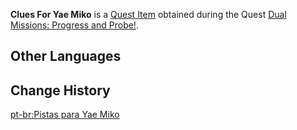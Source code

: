 {{Item Infobox
|id           = 120155
|image        = Item Clues For Yae Miko.png
|type         = Quest Items
|group        = Event Items
|description  = After taking careful pictures of Dori's gift, you combine those pictures with the clues you got from your previous analysis together &mdash; the result being this set of notes, which shall be sent to Yae Miko for further analysis. Yae Miko is no researcher, but her vast knowledge and experience should allow her to glean some key information from these clues nonetheless.
|source1      = [[Dual Missions: Progress and Probe!]]
|event        = Fabulous Fungus Frenzy
}}
'''Clues For Yae Miko''' is a [[Quest Item]] obtained during the Quest [[Dual Missions: Progress and Probe!]].

==Other Languages==
{{Other Languages
|default_hidden = 1
|en      = Clues For Yae Miko
|zhs     = 准备提供给八重神子的线索
|zhs_rm  = Zhǔnbèi Tígōng Gěi Bāchóng Shénzi de Xiànsuǒ
|zht     = 準備提供給八重神子的線索
|zht_rm  = Zhǔnbèi Tígōng Gěi Bāchóng Shénzi de Xiànsuǒ
|ja      = 八重神子に渡す手がかり
|ja_rm   = Yae Miko ni Watasu Tegakari
|ko      = 야에 미코에게 줄 단서
|ko_rm   = Yae Mikoege Jul Danseo
|es      = Resumen del avance de la investigación
|fr      = Indices pour Yae Miko
|ru      = Улики для Яэ Мико
|th      = เบาะแสที่เตรียมส่งมอบให้กับ Yae Miko
|th_rm   = 
|vi      = Manh Mối Chuẩn Bị Đưa Cho Yae Miko
|de      = Für Yae Miko vorbereitete Hinweise
|id      = Petunjuk untuk Yae Miko
|pt      = Pistas para Yae Miko
|tr      = Yae Miko İçin İpuçları
|it      = Indizi per Yae Miko
}}

==Change History==
{{Change History|3.2}}
[[pt-br:Pistas para Yae Miko]]
